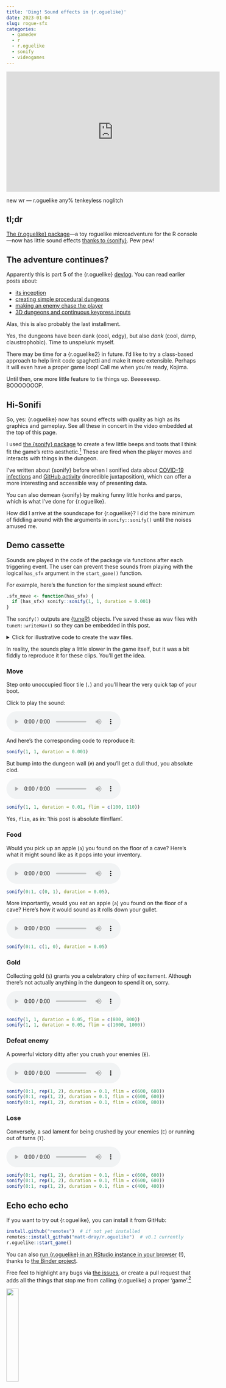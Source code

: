 ```yaml
---
title: 'Ding! Sound effects in {r.oguelike}'
date: 2023-01-04
slug: rogue-sfx
categories:
  - gamedev
  - r
  - r.oguelike
  - sonify
  - videogames
---
```


<iframe width="560" height="315" src="https://www.youtube.com/embed/HD1cPWcQUc4" title="Demo of {r.oguelike} for R" frameborder="0" allow="accelerometer; autoplay; clipboard-write; encrypted-media; gyroscope; picture-in-picture; web-share" allowfullscreen></iframe>
<p class="caption">new wr — r.oguelike any% tenkeyless noglitch</p>

## tl;dr

[The {r.oguelike} package](https://github.com/matt-dray/r.oguelike)---a toy roguelike microadventure for the R console---now has little sound effects [thanks to {sonify}](https://cran.r-project.org/package=sonify). Pew pew!

## The adventure continues?

Apparently this is part 5 of the {r.oguelike} [devlog](https://en.wiktionary.org/wiki/devlog). You can read earlier posts about:

* [its inception](https://www.rostrum.blog/2022/04/25/r.oguelike-dev/)
* [creating simple procedural dungeons](https://www.rostrum.blog/2022/05/01/dungeon/)
* [making an enemy chase the player](https://www.rostrum.blog/2022/06/10/basic-search/)
* [3D dungeons and continuous keypress inputs](https://www.rostrum.blog/2022/06/28/isometric-dungeon/)

Alas, this is also probably the last installment. 

Yes, the dungeons have been dank (cool, edgy), but also _dank_ (cool, damp, claustrophobic). Time to unspelunk myself.

There may be time for a {r.oguelike2} in future. I'd like to try a class-based approach to help limit code spaghetti and make it more extensible. Perhaps it will even have a proper game loop! Call me when you're ready, Kojima.

Until then, one more little feature to tie things up. Beeeeeeep. BOOOOOOOP.

## Hi-Sonifi

So, yes: {r.oguelike} now has sound effects with quality as high as its graphics and gameplay. See all these in concert in the video embedded at the top of this page.

I used [the {sonify} package](https://cran.r-project.org/package=sonify) to create a few little beeps and toots that I think fit the game's retro aesthetic.[^mikefc] These are fired when the player moves and interacts with things in the dungeon.

I've written about {sonify} before when I sonified data about [COVID-19 infections](https://www.rostrum.blog/2021/02/02/sonify-covid/) and [GitHub activity](https://www.rostrum.blog/2021/02/21/skyphone/) (incredible juxtaposition), which can offer a more interesting and accessible way of presenting data.

You can also demean {sonify} by making funny little honks and parps, which is what I've done for {r.oguelike}.

How did I arrive at the soundscape for {r.oguelike}? I did the bare minimum of fiddling around with the arguments in `sonify::sonify()` until the noises amused me.

## Demo cassette

Sounds are played in the code of the package via functions after each triggering event. The user can prevent these sounds from playing with the logical `has_sfx` argument in the `start_game()` function.

For example, here's the function for the simplest sound effect:

```r
.sfx_move <- function(has_sfx) {
  if (has_sfx) sonify::sonify(1, 1, duration = 0.001)
}
```

The `sonify()` outputs are [{tuneR}](https://CRAN.R-project.org/package=tuneR) objects. I've saved these as wav files with `tuneR::writeWav()` so they can be embedded in this post.

<details><summary>Click for illustrative code to create the wav files.</summary>

```r
library(sonify)
library(tuneR)
library(purrr)

sfx <- list(
  
  move = sonify(1, 1, duration = 0.001),
  
  bump = sonify(1, 1, duration = 0.01, flim = c(100, 110)),
  
  gold = bind(
    sonify(1, 1, duration = 0.05, flim = c(800, 800)),
    sonify(1, 1, duration = 0.05, flim = c(1000, 1000))
  ),
  
  apple = sonify(0:1, c(0, 1), duration = 0.05),
  
  eat = sonify(0:1, c(1, 0), duration = 0.05),
  
  win = bind(
    sonify(0:1, rep(1, 2), duration = 0.1, flim = c(600, 600)),
    sonify(0:1, rep(1, 2), duration = 0.1, flim = c(600, 600)),
    sonify(0:1, rep(1, 2), duration = 0.1, flim = c(800, 800))
  ),
  
  lose = bind(
    sonify(0:1, rep(1, 2), duration = 0.1, flim = c(600, 600)),
    sonify(0:1, rep(1, 2), duration = 0.1, flim = c(600, 600)),
    sonify(0:1, rep(1, 2), duration = 0.1, flim = c(400, 400))
  )
  
)

walk2(
  .x = sfx,
  .y = names(sfx), 
  ~writeWave(.x, paste0(.y, ".wav"))
)
```

</details>

In reality, the sounds play a little slower in the game itself, but it was a bit fiddly to reproduce it for these clips. You'll get the idea.

### Move

Step onto unoccupied floor tile (`.`) and you'll hear the very quick tap of your boot.

Click to play the sound:

<html><audio controls><source src="resources/move.wav" type="audio/wav"></audio></html>

And here's the corresponding code to reproduce it:

```r
sonify(1, 1, duration = 0.001)
```

But bump into the dungeon wall (`#`) and you'll get a dull thud, you absolute clod.

<html><audio controls><source src="resources/bump.wav" type="audio/wav"></audio></html>

```r
sonify(1, 1, duration = 0.01, flim = c(100, 110))
```

Yes, `flim`, as in: 'this post is absolute flimflam'.

### Food

Would you pick up an apple (`a`) you found on the floor of a cave? Here's what it might sound like as it pops into your inventory.

<html><audio controls><source src="resources/apple.wav" type="audio/wav"></audio></html>

```r
sonify(0:1, c(0, 1), duration = 0.05),
```

More importantly, would you eat an apple (`a`) you found on the floor of a cave? Here's how it would sound as it rolls down your gullet.

<html><audio controls><source src="resources/eat.wav" type="audio/wav"></audio></html>

```r
sonify(0:1, c(1, 0), duration = 0.05)
```

### Gold

Collecting gold (`$`) grants you a celebratory chirp of excitement. Although there's not actually anything in the dungeon to spend it on, sorry.

<html><audio controls><source src="resources/gold.wav" type="audio/wav"></audio></html>

```r
sonify(1, 1, duration = 0.05, flim = c(800, 800))
sonify(1, 1, duration = 0.05, flim = c(1000, 1000))
```

### Defeat enemy

A powerful victory ditty after you crush your enemies (`E`).

<html><audio controls><source src="resources/win.wav" type="audio/wav"></audio></html>

```r
sonify(0:1, rep(1, 2), duration = 0.1, flim = c(600, 600))
sonify(0:1, rep(1, 2), duration = 0.1, flim = c(600, 600))
sonify(0:1, rep(1, 2), duration = 0.1, flim = c(800, 800))
```

### Lose

Conversely, a sad lament for being crushed by your enemies (`E`) or running out of turns (`T`).

<html><audio controls><source src="resources/lose.wav" type="audio/wav"></audio></html>

```r
sonify(0:1, rep(1, 2), duration = 0.1, flim = c(600, 600))
sonify(0:1, rep(1, 2), duration = 0.1, flim = c(600, 600))
sonify(0:1, rep(1, 2), duration = 0.1, flim = c(400, 400))
```

## Echo echo echo

If you want to try out {r.oguelike}, you can install it from GitHub:

```r
install.github("remotes")  # if not yet installed
remotes::install_github("matt-dray/r.oguelike")  # v0.1 currently
r.oguelike::start_game()
```

You can also [run {r.oguelike} in an RStudio instance in your browser](https://mybinder.org/v2/gh/matt-dray/play-r.oguelike/main?urlpath=rstudio) (!), thanks to [the Binder project](https://mybinder.org/).

Free feel to highlight any bugs via [the issues](https://github.com/matt-dray/rostrum-blog/issues), or create a pull request that adds all the things that stop me from calling {r.oguelike} a proper 'game'.[^game]

![](resources/r.oguelike-hex.png){fig-alt="Hex sticker design for the 'r.oguelike' R package. Black background with bright green font, reminiscent of old computer terminal output. In the centre, a three-by-ten arrangement of hashmarks and periods, along with a single at symbol and dollar sign, which looks like a classic ASCII tile-based roguelike game. The text 'r.oguelike' is underneath." width="25%"}

Most importantly, don't forget to wishlist me on Steam and remember that pre-order bonuses will include an apple that's been left on a dungeon floor for a few months.

## Environment {.appendix}

<details><summary>Session info</summary>
```r
cat("Last rendered:", format(Sys.time(), usetz = TRUE)); sessionInfo()
```
</details>

[^mikefc]: Meanwhile, I'm looking forward to what [Mike (coolbutuseless) is up to with audio for games in R](https://twitter.com/coolbutuseless/status/1561664096860524545).
[^game]: Find some actual real R games in [this list I've put together](https://github.com/matt-dray/awesome-r-games).
